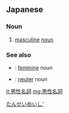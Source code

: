 ==Japanese==
{{ja-kanjitab|だん|せい|めい|し|yomi=on}}

===Noun===
{{ja-noun|だんせい めいし}}

# {{lb|ja|grammar}} [[masculine]] [[noun]]

===See also===
* {{ja-r|女性名詞|じょせい めいし}}: [[feminine]] noun
* {{ja-r|中性名詞|ちゅうせい めいし}}: [[neuter]] noun

[[Category:ja:Grammar|たんせいめいし']]
{{attention|ja|this is SoP}}

[[it:男性名詞]]
[[mg:男性名詞]]
